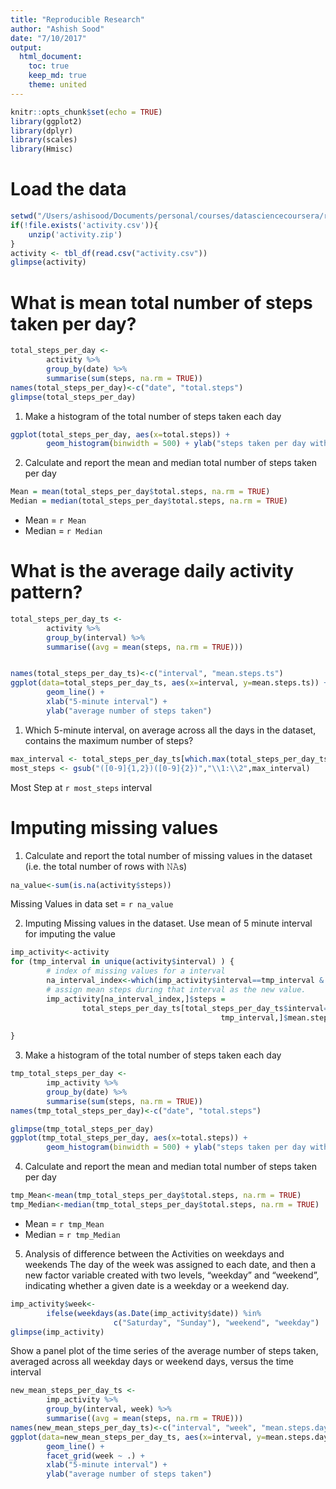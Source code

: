 ```yaml
---
title: "Reproducible Research"
author: "Ashish Sood"
date: "7/10/2017"
output:
  html_document:
    toc: true
    keep_md: true
    theme: united
---
```


```r
knitr::opts_chunk$set(echo = TRUE)
library(ggplot2)
library(dplyr)
library(scales)
library(Hmisc)
```

# Load the data
``` r
setwd("/Users/ashisood/Documents/personal/courses/datasciencecoursera/reproducible research/week2")
if(!file.exists('activity.csv')){
    unzip('activity.zip')
}
activity <- tbl_df(read.csv("activity.csv"))
glimpse(activity)
```

# What is mean total number of steps taken per day?
```r
total_steps_per_day <-
        activity %>%
        group_by(date) %>%
        summarise(sum(steps, na.rm = TRUE))
names(total_steps_per_day)<-c("date", "total.steps")
glimpse(total_steps_per_day)
```

1. Make a histogram of the total number of steps taken each day
```r
ggplot(total_steps_per_day, aes(x=total.steps)) +
        geom_histogram(binwidth = 500) + ylab("steps taken per day with binwidth = 500")
```

2. Calculate and report the mean and median total number of steps taken per day
```r
Mean = mean(total_steps_per_day$total.steps, na.rm = TRUE)
Median = median(total_steps_per_day$total.steps, na.rm = TRUE)
```
- Mean = `r Mean`
- Median = `r Median`

# What is the average daily activity pattern?

```r
total_steps_per_day_ts <-
        activity %>%
        group_by(interval) %>%
        summarise((avg = mean(steps, na.rm = TRUE)))


names(total_steps_per_day_ts)<-c("interval", "mean.steps.ts")
ggplot(data=total_steps_per_day_ts, aes(x=interval, y=mean.steps.ts)) +
        geom_line() +
        xlab("5-minute interval") +
        ylab("average number of steps taken") 
```

1. Which 5-minute interval, on average across all the days in the dataset, contains the maximum number of steps?
```r
max_interval <- total_steps_per_day_ts[which.max(total_steps_per_day_ts$mean.steps.ts),]$interval
most_steps <- gsub("([0-9]{1,2})([0-9]{2})","\\1:\\2",max_interval)
```
Most Step at `r most_steps` interval

# Imputing missing values
1. Calculate and report the total number of missing values in the dataset (i.e. the total number of rows with 𝙽𝙰s)
```r
na_value<-sum(is.na(activity$steps))
```
Missing Values in data set = `r na_value`

2. Imputing Missing values in the dataset. Use mean of 5 minute interval for imputing the value
```r
imp_activity<-activity
for (tmp_interval in unique(activity$interval) ) {
        # index of missing values for a interval
        na_interval_index<-which(imp_activity$interval==tmp_interval & is.na(imp_activity$steps))
        # assign mean steps during that interval as the new value.
        imp_activity[na_interval_index,]$steps = 
                total_steps_per_day_ts[total_steps_per_day_ts$interval==
                                               tmp_interval,]$mean.steps.ts
        
}
```

3. Make a histogram of the total number of steps taken each day
```r
tmp_total_steps_per_day <-
        imp_activity %>%
        group_by(date) %>%
        summarise(sum(steps, na.rm = TRUE))
names(tmp_total_steps_per_day)<-c("date", "total.steps")

glimpse(tmp_total_steps_per_day)
ggplot(tmp_total_steps_per_day, aes(x=total.steps)) +
        geom_histogram(binwidth = 500) + ylab("steps taken per day with binwidth = 500")
```

4. Calculate and report the mean and median total number of steps taken per day

```r
tmp_Mean<-mean(tmp_total_steps_per_day$total.steps, na.rm = TRUE)
tmp_Median<-median(tmp_total_steps_per_day$total.steps, na.rm = TRUE)
```
- Mean = `r tmp_Mean`
- Median = `r tmp_Median`

5. Analysis of difference between the Activities on weekdays and weekends
The day of the week was assigned to each date, and then a new factor variable created with two levels, “weekday” and “weekend”, indicating whether a given date is a weekday or a weekend day.

```r
imp_activity$week<-
        ifelse(weekdays(as.Date(imp_activity$date)) %in% 
                       c("Saturday", "Sunday"), "weekend", "weekday")
glimpse(imp_activity)
```

Show a panel plot of the time series of the average number of steps taken, averaged across all weekday days or weekend days, versus the time interval
```r
new_mean_steps_per_day_ts <-
        imp_activity %>%
        group_by(interval, week) %>%
        summarise((avg = mean(steps, na.rm = TRUE)))
names(new_mean_steps_per_day_ts)<-c("interval", "week", "mean.steps.day.ts")
ggplot(data=new_mean_steps_per_day_ts, aes(x=interval, y=mean.steps.day.ts)) +
        geom_line() +
        facet_grid(week ~ .) +
        xlab("5-minute interval") +
        ylab("average number of steps taken")
```
